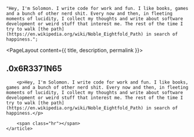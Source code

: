 
	"Hey, I'm Solomon. I write code for work and fun. I like books, games and a bunch of other nerd shit. Every now and then, in fleeting moments of lucidity, I collect my thoughts and write about software development or weird stuff that interest me. The rest of the time I try to walk [the path](https://en.wikipedia.org/wiki/Noble_Eightfold_Path) in search of happiness.";

<PageLayout content={{ title, description, permalink }}>
	<article slot="main">
		<h2 class="h1 mb-heading-lg md:mb-heading-xl">
			<span class="text-green-500">.</span><span class="text-gray-500">0x</span>6R3371N65
		</h2>

		<p>Hey, I'm Solomon. I write code for work and fun. I like books, games and a bunch of other nerd shit. Every now and then, in fleeting moments of lucidity, I collect my thoughts and write about software development or weird stuff that interest me. The rest of the time I try to walk [the path](https://en.wikipedia.org/wiki/Noble_Eightfold_Path) in search of happiness.</p>

		<span class="hr"></span>
	</article>
</PageLayout>

